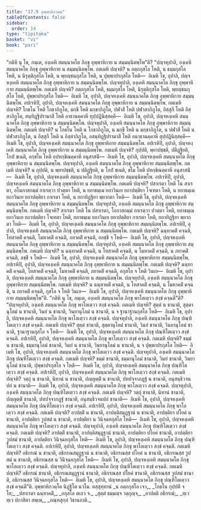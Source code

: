 ```yaml
---
title: "17.9 อุพฺพาหิกวคฺค"
tableOfContents: false
sidebar:
  order: 14
type: "tipitaka"
basket: "vi"
book: "pari"
---
```



<DynamicBreadcrumb />

<Division number="455" book="pari">

<Paragraph number="2107" book="pari">
“กติหิ นุ โข, ภนฺเต, องฺเคหิ สมนฺนาคโต ภิกฺขุ อุพฺพาหิกาย น สมฺมนฺนิตพฺโพ”ติ?
</Paragraph>

<Paragraph number="2108" book="pari">
“ปญฺจหุปาลิ, องฺเคหิ สมนฺนาคโต ภิกฺขุ อุพฺพาหิกาย น สมฺมนฺนิตพฺโพ. กตเมหิ ปญฺจหิ? น อตฺถกุสโล โหติ, น ธมฺมกุสโล โหติ, น นิรุตฺติกุสโล โหติ, น พฺยญฺชนกุสโล โหติ, น ปุพฺพาปรกุสโล โหติ—  อิเมหิ โข, อุปาลิ, ปญฺจหงฺเคหิ สมนฺนาคโต ภิกฺขุ อุพฺพาหิกาย น สมฺมนฺนิตพฺโพ. ปญฺจหุปาลิ, องฺเคหิ สมนฺนาคโต ภิกฺขุ อุพฺพาหิกาย สมฺมนฺนิตพฺโพ. กตเมหิ ปญฺจหิ? อตฺถกุสโล โหติ, ธมฺมกุสโล โหติ, นิรุตฺติกุสโล โหติ, พฺยญฺชนกุสโล โหติ, ปุพฺพาปรกุสโล โหติ—  อิเมหิ โข, อุปาลิ, ปญฺจหงฺเคหิ สมนฺนาคโต ภิกฺขุ อุพฺพาหิกาย สมฺมนฺนิตพฺโพ.
</Paragraph>

<Paragraph number="2109" book="pari">
อปเรหิปิ, อุปาลิ, ปญฺจหงฺเคหิ สมนฺนาคโต ภิกฺขุ อุพฺพาหิกาย น สมฺมนฺนิตพฺโพ. กตเมหิ ปญฺจหิ? โกธโน โหติ โกธาภิภูโต, มกฺขี โหติ มกฺขาภิภูโต, ปฬาสี โหติ ปฬาสาภิภูโต, อิสฺสุกี โหติ อิสฺสาภิภูโต, สนฺทิฏฺฐิปรามาสี โหติ อาธานคฺคาหี ทุปฺปฏินิสฺสคฺคี—  อิเมหิ โข, อุปาลิ, ปญฺจหงฺเคหิ สมนฺนาคโต ภิกฺขุ อุพฺพาหิกาย น สมฺมนฺนิตพฺโพ. ปญฺจหุปาลิ, องฺเคหิ สมนฺนาคโต ภิกฺขุ อุพฺพาหิกาย สมฺมนฺนิตพฺโพ. กตเมหิ ปญฺจหิ? น โกธโน โหติ น โกธาภิภูโต, น มกฺขี โหติ น มกฺขาภิภูโต, น ปฬาสี โหติ น ปฬาสาภิภูโต, น อิสฺสุกี โหติ น อิสฺสาภิภูโต, อสนฺทิฏฺฐิปรามาสี โหติ อนาธานคฺคาหี สุปฺปฏินิสฺสคฺคี—  อิเมหิ โข, อุปาลิ, ปญฺจหงฺเคหิ สมนฺนาคโต ภิกฺขุ อุพฺพาหิกาย สมฺมนฺนิตพฺโพ.
</Paragraph>

<Paragraph number="2110" book="pari">
อปเรหิปิ, อุปาลิ, ปญฺจหงฺเคหิ สมนฺนาคโต ภิกฺขุ อุพฺพาหิกาย น สมฺมนฺนิตพฺโพ. กตเมหิ ปญฺจหิ? กุปฺปติ, พฺยาปชฺชติ, ปติฏฺฐิยติ, โกปํ ชเนติ, อกฺขโม โหติ อปทกฺขิณคฺคาหี อนุสาสนิํ—  อิเมหิ โข, อุปาลิ, ปญฺจหงฺเคหิ สมนฺนาคโต ภิกฺขุ อุพฺพาหิกาย น สมฺมนฺนิตพฺโพ. ปญฺจหุปาลิ, องฺเคหิ สมนฺนาคโต ภิกฺขุ อุพฺพาหิกาย สมฺมนฺนิตพฺโพ. กตเมหิ ปญฺจหิ? น กุปฺปติ, น พฺยาปชฺชติ, น ปติฏฺฐิยติ, น โกปํ ชเนติ, ขโม โหติ ปทกฺขิณคฺคาหี อนุสาสนิํ—  อิเมหิ โข, อุปาลิ, ปญฺจหงฺเคหิ สมนฺนาคโต ภิกฺขุ อุพฺพาหิกาย สมฺมนฺนิตพฺโพ.
</Paragraph>

<Paragraph number="2111" book="pari">
อปเรหิปิ, อุปาลิ, ปญฺจหงฺเคหิ สมนฺนาคโต ภิกฺขุ อุพฺพาหิกาย น สมฺมนฺนิตพฺโพ. กตเมหิ ปญฺจหิ? ปสาเรตา โหติ โน สาเรตา, อโนกาสกมฺมํ กาเรตฺวา ปวตฺตา โหติ, น ยถาธมฺเม ยถาวินเย ยถาปตฺติยา โจเทตา โหติ, น ยถาธมฺเม ยถาวินเย ยถาปตฺติยา กาเรตา โหติ, น ยถาทิฏฺฐิยา พฺยากตา โหติ—  อิเมหิ โข, อุปาลิ, ปญฺจหงฺเคหิ สมนฺนาคโต ภิกฺขุ อุพฺพาหิกาย น สมฺมนฺนิตพฺโพ. ปญฺจหุปาลิ, องฺเคหิ สมนฺนาคโต ภิกฺขุ อุพฺพาหิกาย สมฺมนฺนิตพฺโพ. กตเมหิ ปญฺจหิ? สาเรตา โหติ โน ปสาเรตา, โอกาสกมฺมํ กาเรตฺวา ปวตฺตา โหติ, ยถาธมฺเม ยถาวินเย ยถาปตฺติยา โจเทตา โหติ, ยถาธมฺเม ยถาวินเย ยถาปตฺติยา กาเรตา โหติ, ยถาทิฏฺฐิยา พฺยากตา โหติ—  อิเมหิ โข, อุปาลิ, ปญฺจหงฺเคหิ สมนฺนาคโต ภิกฺขุ อุพฺพาหิกาย สมฺมนฺนิตพฺโพ.
</Paragraph>

<Paragraph number="2112" book="pari">
อปเรหิปิ, อุปาลิ, ปญฺจหงฺเคหิ สมนฺนาคโต ภิกฺขุ อุพฺพาหิกาย น สมฺมนฺนิตพฺโพ. กตเมหิ ปญฺจหิ? ฉนฺทาคติํ คจฺฉติ, โทสาคติํ คจฺฉติ, โมหาคติํ คจฺฉติ, ภยาคติํ คจฺฉติ, อลชฺชี จ โหติ—  อิเมหิ โข, อุปาลิ, ปญฺจหงฺเคหิ สมนฺนาคโต ภิกฺขุ อุพฺพาหิกาย น สมฺมนฺนิตพฺโพ. ปญฺจหุปาลิ, องฺเคหิ สมนฺนาคโต ภิกฺขุ อุพฺพาหิกาย สมฺมนฺนิตพฺโพ. กตเมหิ ปญฺจหิ? น ฉนฺทาคติํ คจฺฉติ, น โทสาคติํ คจฺฉติ, น โมหาคติํ คจฺฉติ, น ภยาคติํ คจฺฉติ, ลชฺชี จ โหติ—  อิเมหิ โข, อุปาลิ, ปญฺจหงฺเคหิ สมนฺนาคโต ภิกฺขุ อุพฺพาหิกาย สมฺมนฺนิตพฺโพ.
</Paragraph>

<Paragraph number="2113" book="pari">
อปเรหิปิ, อุปาลิ, ปญฺจหงฺเคหิ สมนฺนาคโต ภิกฺขุ อุพฺพาหิกาย น สมฺมนฺนิตพฺโพ. กตเมหิ ปญฺจหิ? ฉนฺทาคติํ คจฺฉติ, โทสาคติํ คจฺฉติ, โมหาคติํ คจฺฉติ, ภยาคติํ คจฺฉติ, อกุสโล จ โหติ วินเย—  อิเมหิ โข, อุปาลิ, ปญฺจหงฺเคหิ สมนฺนาคโต ภิกฺขุ อุพฺพาหิกาย น สมฺมนฺนิตพฺโพ. ปญฺจหุปาลิ, องฺเคหิ สมนฺนาคโต ภิกฺขุ อุพฺพาหิกาย สมฺมนฺนิตพฺโพ. กตเมหิ ปญฺจหิ? น ฉนฺทาคติํ คจฺฉติ, น โทสาคติํ คจฺฉติ, น โมหาคติํ คจฺฉติ, น ภยาคติํ คจฺฉติ, กุสโล จ โหติ วินเย—  อิเมหิ โข, อุปาลิ, ปญฺจหงฺเคหิ สมนฺนาคโต ภิกฺขุ อุพฺพาหิกาย สมฺมนฺนิตพฺโพ”ติ.
</Paragraph>

</Division>
<Division number="456" book="pari">

<Paragraph number="2114" book="pari">
“กติหิ นุ โข, ภนฺเต, องฺเคหิ สมนฺนาคโต ภิกฺขุ พาโลเตฺวว สงฺขํ คจฺฉตี”ติ?
</Paragraph>

<Paragraph number="2115" book="pari">
“ปญฺจหุปาลิ, องฺเคหิ สมนฺนาคโต ภิกฺขุ พาโลเตฺวว สงฺขํ คจฺฉติ. กตเมหิ ปญฺจหิ? สุตฺตํ น ชานาติ, สุตฺตานุโลมํ น ชานาติ, วินยํ น ชานาติ, วินยานุโลมํ น ชานาติ, น จ ฐานาฐานกุสโล โหติ—  อิเมหิ โข, อุปาลิ, ปญฺจหงฺเคหิ สมนฺนาคโต ภิกฺขุ พาโลเตฺวว สงฺขํ คจฺฉติ. ปญฺจหุปาลิ, องฺเคหิ สมนฺนาคโต ภิกฺขุ ปณฺฑิโตเตฺวว สงฺขํ คจฺฉติ. กตเมหิ ปญฺจหิ? สุตฺตํ ชานาติ, สุตฺตานุโลมํ ชานาติ, วินยํ ชานาติ, วินยานุโลมํ ชานาติ, ฐานาฐานกุสโล จ โหติ—  อิเมหิ โข, อุปาลิ, ปญฺจหงฺเคหิ สมนฺนาคโต ภิกฺขุ ปณฺฑิโตเตฺวว สงฺขํ คจฺฉติ.
</Paragraph>

<Paragraph number="2116" book="pari">
อปเรหิปิ, อุปาลิ, ปญฺจหงฺเคหิ สมนฺนาคโต ภิกฺขุ พาโลเตฺวว สงฺขํ คจฺฉติ. กตเมหิ ปญฺจหิ? ธมฺมํ น ชานาติ, ธมฺมานุโลมํ ชานาติ, วินยํ น ชานาติ, วินยานุโลมํ น ชานาติ, น จ ปุพฺพาปรกุสโล โหติ—  อิเมหิ โข, อุปาลิ, ปญฺจหงฺเคหิ สมนฺนาคโต ภิกฺขุ พาโลเตฺวว สงฺขํ คจฺฉติ. ปญฺจหุปาลิ, องฺเคหิ สมนฺนาคโต ภิกฺขุ ปณฺฑิโตเตฺวว สงฺขํ คจฺฉติ. กตเมหิ ปญฺจหิ? ธมฺมํ ชานาติ, ธมฺมานุโลมํ ชานาติ, วินยํ ชานาติ, วินยานุโลมํ ชานาติ, ปุพฺพาปรกุสโล จ โหติ—  อิเมหิ โข, อุปาลิ, ปญฺจหงฺเคหิ สมนฺนาคโต ภิกฺขุ ปณฺฑิโตเตฺวว สงฺขํ คจฺฉติ.
</Paragraph>

<Paragraph number="2117" book="pari">
อปเรหิปิ, อุปาลิ, ปญฺจหงฺเคหิ สมนฺนาคโต ภิกฺขุ พาโลเตฺวว สงฺขํ คจฺฉติ. กตเมหิ ปญฺจหิ? วตฺถุํ น ชานาติ, นิทานํ น ชานาติ, ปญฺญตฺติํ น ชานาติ, ปทปจฺจาภฏฺฐํ น ชานาติ, อนุสนฺธิวจนปถํ น ชานาติ—  อิเมหิ โข, อุปาลิ, ปญฺจหงฺเคหิ สมนฺนาคโต ภิกฺขุ พาโลเตฺวว สงฺขํ คจฺฉติ. ปญฺจหุปาลิ, องฺเคหิ สมนฺนาคโต ภิกฺขุ ปณฺฑิโตเตฺวว สงฺขํ คจฺฉติ. กตเมหิ ปญฺจหิ? วตฺถุํ ชานาติ, นิทานํ ชานาติ, ปญฺญตฺติํ ชานาติ, ปทปจฺจาภฏฺฐํ ชานาติ, อนุสนฺธิวจนปถํ ชานาติ—  อิเมหิ โข, อุปาลิ, ปญฺจหงฺเคหิ สมนฺนาคโต ภิกฺขุ ปณฺฑิโตเตฺวว สงฺขํ คจฺฉติ.
</Paragraph>

<Paragraph number="2118" book="pari">
อปเรหิปิ, อุปาลิ, ปญฺจหงฺเคหิ สมนฺนาคโต ภิกฺขุ พาโลเตฺวว สงฺขํ คจฺฉติ. กตเมหิ ปญฺจหิ? อาปตฺติํ น ชานาติ, อาปตฺติสมุฏฺฐานํ น ชานาติ, อาปตฺติยา ปโยคํ น ชานาติ, อาปตฺติยา วูปสมํ น ชานาติ, อาปตฺติยา น วินิจฺฉยกุสโล โหติ—  อิเมหิ โข, อุปาลิ, ปญฺจหงฺเคหิ สมนฺนาคโต ภิกฺขุ พาโลเตฺวว สงฺขํ คจฺฉติ. ปญฺจหุปาลิ, องฺเคหิ สมนฺนาคโต ภิกฺขุ ปณฺฑิโตเตฺวว สงฺขํ คจฺฉติ. กตเมหิ ปญฺจหิ? อาปตฺติํ ชานาติ, อาปตฺติสมุฏฺฐานํ ชานาติ, อาปตฺติยา ปโยคํ ชานาติ, อาปตฺติยา วูปสมํ ชานาติ, อาปตฺติยา วินิจฺฉยกุสโล โหติ—  อิเมหิ โข, อุปาลิ, ปญฺจหงฺเคหิ สมนฺนาคโต ภิกฺขุ ปณฺฑิโตเตฺวว สงฺขํ คจฺฉติ.
</Paragraph>

<Paragraph number="2119" book="pari">
อปเรหิปิ, อุปาลิ, ปญฺจหงฺเคหิ สมนฺนาคโต ภิกฺขุ พาโลเตฺวว สงฺขํ คจฺฉติ. กตเมหิ ปญฺจหิ? อธิกรณํ น ชานาติ, อธิกรณสมุฏฺฐานํ น ชานาติ, อธิกรณสฺส ปโยคํ น ชานาติ, อธิกรณสฺส วูปสมํ น ชานาติ, อธิกรณสฺส น วินิจฺฉยกุสโล โหติ—  อิเมหิ โข, อุปาลิ, ปญฺจหงฺเคหิ สมนฺนาคโต ภิกฺขุ พาโลเตฺวว สงฺขํ คจฺฉติ. ปญฺจหุปาลิ, องฺเคหิ สมนฺนาคโต ภิกฺขุ ปณฺฑิโตเตฺวว สงฺขํ คจฺฉติ. กตเมหิ ปญฺจหิ? อธิกรณํ ชานาติ, อธิกรณสมุฏฺฐานํ ชานาติ, อธิกรณสฺส ปโยคํ ชานาติ, อธิกรณสฺส วูปสมํ ชานาติ, อธิกรณสฺส วินิจฺฉยกุสโล โหติ—  อิเมหิ โข, อุปาลิ, ปญฺจหงฺเคหิ สมนฺนาคโต ภิกฺขุ ปณฺฑิโตเตฺวว สงฺขํ คจฺฉตี”ติ.

</Paragraph>
</Division>

<Paragraph number="2120" type="center" book="pari">
อุพฺพาหิกวคฺโค นิฏฺฐิโต นวโม.



</Paragraph>

<Paragraph number="2121" type="center" book="pari">
ตสฺสุทฺทานํ


</Paragraph>

<Paragraph number="2122" type="verses" book="pari">
_น อตฺถกุสโล เจว,_  
_โกธโน กุปฺปตี จ โย;_  
_ปสาเรตา ฉนฺทาคติํ,_  
_อกุสโล ตเถว จ._  

</Paragraph>

<Paragraph number="2123" type="verses" book="pari">
_สุตฺตํ ธมฺมญฺจ วตฺถุญฺจ,_  
_อาปตฺติ อธิกรณํ;_  
_ทฺเว ทฺเว ปกาสิตา สพฺเพ,_  
_กณฺหสุกฺกํ วิชานถาติ._
</Paragraph>